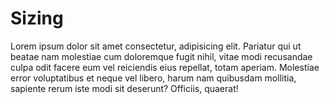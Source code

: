
<Meta title="scss/Dark/Sizing" />

# Sizing

Lorem ipsum dolor sit amet consectetur, adipisicing elit. Pariatur qui ut
beatae nam molestiae cum doloremque fugit nihil, vitae modi recusandae culpa
odit facere eum vel reiciendis eius repellat, totam aperiam. Molestiae error
voluptatibus et neque vel libero, harum nam quibusdam mollitia, sapiente rerum
iste modi sit deserunt? Officiis, quaerat!


<DesignTokenDocBlock categoryName="dist/web/scss/Dark/sizing.scss" maxHeight={10000} />
